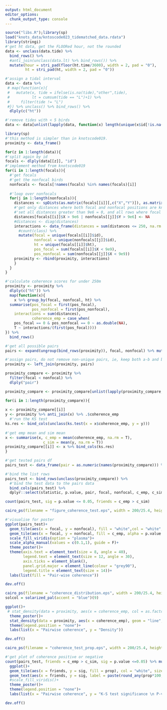 ```yaml
---
output: html_document
editor_options: 
  chunk_output_type: console
---
```

```r
source("libs.R");library(sp)
load("knots_data/kntoscode023_tidematched_data.rdata")
library(stringi)
#'get ht data, get the FLOORed hour, not the rounded
data <- unclass(data.tide) %>% 
  bind_rows() %>% 
  #anti_join(unclass(data.lt) %>% bind_rows()) %>% 
  mutate(hour = stri_pad(floor(ht.time/3600), width = 2, pad = "0"),
         ht = stri_pad(ht, width = 2, pad = "0"))

#'assign a tidal interval
data <- data %>% 
 # map(function(x){
 #   mutate(x, tide = ifelse(is.na(tide),"other",tide),
 #          lt = cumsum(tide == "L")+1) %>% 
 #     filter(tide != "L")
 #}) %>% unclass() %>% bind_rows() %>% 
  dlply(c("ht"))

#'remove tides with < 5 birds
data <- data[unlist(lapply(data, function(x) length(unique(x$id[!is.na(x$id)])))) >= 5]
```

```r
library(sp)
#'this method is simpler than in knotscode019.
proximity <- data_frame()

for(z in 1:length(data)){
#'split again by id
focals <- dlply(data[[z]], "id")  
#'implement method from knotscode019
for(i in 1:length(focals)){
  #'get focals
  #'get the nonfocal birds
  nonfocals <- focals[!names(focals) %in% names(focals)[i]]
  
  #'loop over nonfocals
  for(j in 1:length(nonfocals)){
    distances <- spDists(as.matrix(focals[[i]][,c("X","Y")]), as.matrix(nonfocals[[j]][,c("X","Y")]), diagonal = T)
    #'get only distances where both focal and nonfocal positions are known
    #'set all distances greater than 9e6 = 0, and all rows where focal pos and all cols where nonfocal pos are > 9e6
    distances[focals[[i]]$X > 9e6 | nonfocals[[j]]$Y > 9e6] <- NA
    #distances <- diag(distances)
    interactions <- data_frame(distances = sum(distances <= 250, na.rm = T)) %>%
      #count(class) %>% 
      mutate(focal = unique(focals[[i]]$id), 
             nonfocal = unique(nonfocals[[j]]$id), 
             ht = unique(focals[[i]]$ht),
             pos_focal = sum(focals[[i]]$X < 9e9), 
             pos_nonfocal = sum(nonfocals[[j]]$X < 9e9))
    proximity <- rbind(proximity, interactions)
    }
  }
}
```

```r
#'calculate coherence scores for under 250m
proximity <- proximity %>%
  dlply(c("ht")) %>% 
  map(function(x){
    x %>% group_by(focal, nonfocal, ht) %>% 
  summarise(pos_focal = first(pos_focal),
            pos_nonfocal = first(pos_nonfocal),
    interactions = sum(distances),
            coherence_emp = case_when(
    pos_focal == 0 & pos_nonfocal == 0 ~ as.double(NA),
    T ~ interactions/(first(pos_focal))))
}) %>% 
  bind_rows()

#'get all possible pairs
pairs <- expand(ungroup(bind_rows(proximity)), focal, nonfocal) %>% mutate(pair = 1:nrow(.))

#'assign pairs, do not remove non-unique pairs, ie, keep both a-b and b-a FOR NOW to construct the simulated coherence matrices
proximity <- left_join(proximity, pairs)
```

```r
proximity_compare <- proximity %>% 
  filter(focal < nonfocal) %>% 
  dlply("pair")

proximity_compare <- proximity_compare[unlist(lapply(proximity_compare, nrow)) >=10]

for(i in 1:length(proximity_compare)){
  
x <- proximity_compare[[i]]
y <- proximity %>% anti_join(x) %>% .$coherence_emp
  #'run the KS test
ks.res <- bind_cols(unclass(ks.test(x = x$coherence_emp, y = y)))
    
#'get emp mean and sim mean
x <- summarise(x, c_emp = mean(coherence_emp, na.rm = T),
                 c_sim = mean(y, na.rm = T))
proximity_compare[[i]] <- x %>% bind_cols(ks.res)
}

#'get tested pairs df
pairs_test <- data_frame(pair = as.numeric(names(proximity_compare))) %>% left_join(pairs)

#'bind the list rows
pairs_test <- bind_rows(unclass(proximity_compare)) %>% 
  #'bind the test data to the pairs data
  bind_cols(pairs_test) %>% 
  dplyr::select(statistic, p.value, pair, focal, nonfocal, c_emp, c_sim)
```

```r
count(pairs_test, sig = p.value <= 0.05, friends = c_emp > c_sim)

cairo_ps(filename = "figure_coherence_test.eps", width = 200/25.4, height = 200/25.4)

#'visualise for poster
ggplot(pairs_test)+
  geom_tile(aes(x = focal, y = nonfocal), fill = "white",col = "white", size = 1)+
  geom_tile(aes(x = focal, y = nonfocal, fill = c_emp, alpha = p.value <= 0.05), col = "white", size = 1)+
  scale_fill_viridis(option = "plasma")+
  scale_alpha_manual(values = c(0.1,1), guide = F)+
  theme_poster()+
  theme(axis.text = element_text(size = 8, angle = 40),
        legend.text = element_text(size = 12, angle = 30),
        axis.ticks = element_blank(),
        panel.grid.major = element_line(colour = "grey90"),
        legend.title = element_text(size = 14))+
  labs(list(fill = "Pair-wise coherence"))

dev.off()
```

```r
cairo_ps(filename = "coherence_distribution.eps", width = 200/25.4, height = 200/25.4, fallback_resolution = 600)
solcol = solarized_pal(accent = "blue")(9)

ggplot()+
 # stat_density(data = proximity, aes(x = coherence_emp, col = as.factor(pair)), geom = "line", position = "identity")+ 
  theme_poster()+
  stat_density(data = proximity, aes(x = coherence_emp), geom = "line", size = 2, col = solcol[2])+
  theme(legend.position = "none")+
  labs(list(x = "Pairwise coherence", y = "Density"))

dev.off()
```

```r
cairo_ps(filename = "coherence_test_prop.eps", width = 200/25.4, height = 200/25.4, fallback_resolution = 600)

#'get plot of coherence positive or negative
count(pairs_test, friends = c_emp > c_sim, sig = p.value <=0.05) %>% mutate(prop = n/(sum(n))) %>% 
  ggplot()+
  geom_tile(aes(x = friends, y = sig, fill = prop), col = "white", size = 2)+
  geom_text(aes(x = friends, y = sig, label = paste(round_any(prop*100,0.1), "%")), col = c(1,"white",1,"white"), size = 12)+
  #scale_fill_viridis()+
  theme_poster()+
  theme(legend.position = "none")+
  labs(list(x = "Pairwise coherence", y = "K-S test significance \n P-value ≤ 0.05"))

dev.off()
```


